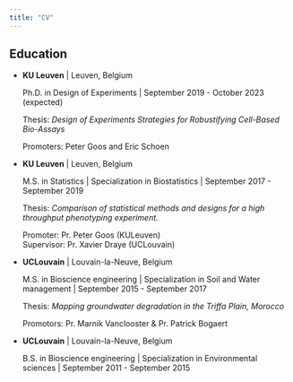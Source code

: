 ```yaml
---
title: "CV"
---
```


## Education

-   **KU Leuven** \| Leuven, Belgium

    Ph.D. in Design of Experiments \| September 2019 - October 2023 (expected)

    Thesis: *Design of Experiments Strategies for Robustifying Cell-Based Bio-Assays*

    Promoters: Peter Goos and Eric Schoen

-   **KU Leuven** \| Leuven, Belgium

    M.S. in Statistics \| Specialization in Biostatistics \| September 2017 - September 2019

    Thesis: *Comparison of statistical methods and designs for a high throughput phenotyping experiment.*

    Promoter: Pr. Peter Goos (KULeuven)\
    Supervisor: Pr. Xavier Draye (UCLouvain)

-   **UCLouvain** \| Louvain-la-Neuve, Belgium

    M.S. in Bioscience engineering \| Specialization in Soil and Water management \| September 2015 - September 2017

    Thesis: *Mapping groundwater degradation in the Triffa Plain, Morocco*

    Promotors: Pr. Marnik Vanclooster & Pr. Patrick Bogaert

-   **UCLouvain** \| Louvain-la-Neuve, Belgium

    B.S. in Bioscience engineering \| Specialization in Environmental sciences \| September 2011 - September 2015